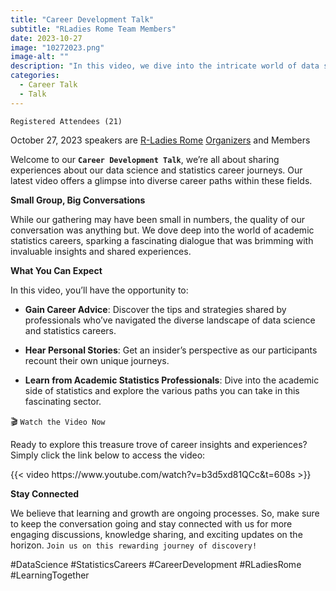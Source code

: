 ```yaml
---
title: "Career Development Talk"
subtitle: "RLadies Rome Team Members"
date: 2023-10-27
image: "10272023.png"
image-alt: ""
description: "In this video, we dive into the intricate world of data science career paths and explore the diverse experiences and insights shared by professionals in the field."
categories:
  - Career Talk
  - Talk
---
```

  

`Registered Attendees (21)`

October 27, 2023 speakers are [R-Ladies Rome](https://rladiesrome.quarto.pub/website) [Organizers](https://rladiesrome.quarto.pub/website/about.html) and Members



Welcome to our **`Career Development Talk`**, we're all about sharing experiences about our data science and statistics career journeys. Our latest video offers a glimpse into diverse career paths within these fields.

**Small Group, Big Conversations**

While our gathering may have been small in numbers, the quality of our conversation was anything but. We dove deep into the world of academic statistics careers, sparking a fascinating dialogue that was brimming with invaluable insights and shared experiences.

**What You Can Expect**

In this video, you'll have the opportunity to:

- **Gain Career Advice**: Discover the tips and strategies shared by professionals who've navigated the diverse landscape of data science and statistics careers.

- **Hear Personal Stories**: Get an insider's perspective as our participants recount their own unique journeys.

- **Learn from Academic Statistics Professionals**: Dive into the academic side of statistics and explore the various paths you can take in this fascinating sector.


🎬 `Watch the Video Now`

Ready to explore this treasure trove of career insights and experiences? Simply click the link below to access the video:

{{< video https://www.youtube.com/watch?v=b3d5xd81QCc&t=608s >}}

**Stay Connected**

We believe that learning and growth are ongoing processes. So, make sure to keep the conversation going and stay connected with us for more engaging discussions, knowledge sharing, and exciting updates on the horizon. `Join us on this rewarding journey of discovery!`

#DataScience #StatisticsCareers #CareerDevelopment #RLadiesRome #LearningTogether